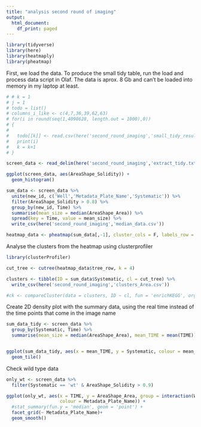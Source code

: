 ```yaml
---
title: "analysis second round of imaging"
output:
  html_document:
    df_print: paged
---
```


```r
library(tidyverse)
library(here)
library(heatmaply)
library(pheatmap)
```

First, we load the data. To produce the small tidy table, run the load and process data script in Olaf. The data is aprox. 8 Gb and can't be loaded into memory in my laptop at least.

```r
# # k = 1
# j = 1
# todo = list()
# columns_i_like <- c(4,7,36,39,62,63)
# for(i in round(seq(1,4098628, length.out = 1000),0))
# {
#   
#   todo[[k]] <- read.csv(here('second_round_imaging','small_tidy_results.csv'), nrow = 10000, skip =i, header = FALSE)[, columns_i_like]
#   print(i)
#   k = k+1
# }

screen_data <- read_delim(here('second_round_imaging','extract_tidy.txt'), delim = ' ')

ggplot(screen_data, aes(AreaShape_Solidity)) +
  geom_histogram()

sum_data <- screen_data %>%
  unite(new_id, c('Well','Metadata_Plate_Name','Systematic')) %>%
  filter(AreaShape_Solidity > 0.8) %>%
  group_by(new_id, Time) %>%
  summarise(mean_size = median(AreaShape_Area)) %>%
  spread(key = Time, value = mean_size) %>%
  write_csv(here('second_round_imaging','median_data.csv'))

heatmap_data <- pheatmap(sum_data[,-1], cluster_cols = F, labels_row = sum_data$new_id, cutree_rows = 4)


```

Analyse the clusters from the heatmap using clusterprofiler

```r
library(clusterProfiler)

cut_tree <- cutree(heatmap_data$tree_row, k = 4)

clusters <- tibble(ID = sum_data$Systematic, cl = cut_tree) %>%
  write_csv(here('second_round_imaging','clusters_Area.csv'))

#ck <- compareCluster(data = clusters, ID ~ cl, fun = 'enrichKEGG', org = 'spo')
```
Create 2D density plot with the summary data, using the real time instead of the time points that come in the image name
```r
sum_data_tidy <- screen_data %>%
  group_by(Systematic, Time) %>%
  summarise(mean_size = median(AreaShape_Area), mean_TIME = mean(TIME))


ggplot(sum_data_tidy, aes(x = mean_TIME, y = Systematic, colour = mean_size)) +
  geom_tile()
```

Check wild type data
```r
only_wt <- screen_data %>%
  filter(Systematic == 'wt' & AreaShape_Solidity > 0.9) 

ggplot(only_wt, aes(x = TIME, y = AreaShape_Area, group = interaction(Well, Metadata_Plate_Name), 
                    colour = Metadata_Plate_Name)) +
  #stat_summary(fun.y = 'median', geom = 'point') +
  facet_grid(~ Metadata_Plate_Name)+
  geom_smooth()
```
